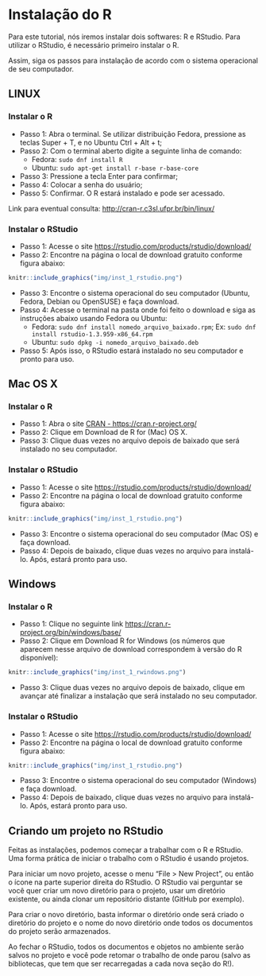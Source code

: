 # Instalação do R

Para este tutorial, nós iremos instalar dois softwares: R e RStudio. Para utilizar o RStudio, é necessário primeiro instalar o R. 
  
Assim, siga os passos para instalação de acordo com o sistema operacional de seu computador.

## LINUX

### Instalar o R

* Passo 1: Abra o terminal. Se utilizar distribuição Fedora, pressione as teclas Super + T, e no Ubuntu Ctrl + Alt + t;  
* Passo 2: Com o terminal aberto digite a seguinte linha de comando:
  + Fedora: `sudo dnf install R`
  + Ubuntu: `sudo apt-get install r-base r-base-core`  
* Passo 3: Pressione a tecla Enter para confirmar;     
* Passo 4: Colocar a senha do usuário;   
* Passo 5: Confirmar. O R estará instalado e pode ser acessado.

Link para eventual consulta: [http://cran-r.c3sl.ufpr.br/bin/linux/](http://cran-r.c3sl.ufpr.br/bin/linux/)

### Instalar o RStudio

* Passo 1: Acesse o site [https://rstudio.com/products/rstudio/download/](https://rstudio.com/products/rstudio/download/)  
* Passo 2: Encontre na página o local de download gratuito conforme figura abaixo:

```r
knitr::include_graphics("img/inst_1_rstudio.png")
```

* Passo 3: Encontre o sistema operacional do seu computador (Ubuntu, Fedora, Debian ou OpenSUSE) e faça download.  
* Passo 4: Acesse o terminal na pasta onde foi feito o download e siga as instruções abaixo usando Fedora ou Ubuntu:  
  + Fedora: `sudo dnf install nomedo_arquivo_baixado.rpm`; Ex: `sudo dnf install rstudio-1.3.959-x86_64.rpm` 
  + Ubuntu: `sudo dpkg -i nomedo_arquivo_baixado.deb`  
* Passo 5: Após isso, o RStudio estará instalado no seu computador e pronto para uso.  

## Mac OS X

### Instalar o R

* Passo 1: Abra o site [CRAN - https://cran.r-project.org/](https://cran.r-project.org/)
* Passo 2: Clique em Download de R for (Mac) OS X.   
* Passo 3: Clique duas vezes no arquivo depois de baixado que será instalado no seu computador.   

### Instalar o RStudio

* Passo 1: Acesse o site [https://rstudio.com/products/rstudio/download/](https://rstudio.com/products/rstudio/download/)    
* Passo 2: Encontre na página o local de download gratuito conforme figura abaixo:  
  
```r
knitr::include_graphics("img/inst_1_rstudio.png")
```

* Passo 3: Encontre o sistema operacional do seu computador (Mac OS) e faça download.  
* Passo 4: Depois de baixado, clique duas vezes no arquivo para instalá-lo. Após, estará pronto para uso.  

## Windows  
### Instalar o R

* Passo 1: Clique no seguinte link [https://cran.r-project.org/bin/windows/base/]( https://cran.r-project.org/bin/windows/base/)   
* Passo 2: Clique em Download R for Windows (os números que aparecem nesse arquivo de download correspondem à versão do R disponível):

```r
knitr::include_graphics("img/inst_1_rwindows.png")
```

* Passo 3: Clique duas vezes no arquivo depois de baixado, clique em avançar até finalizar a instalação que será instalado no seu computador.   

### Instalar o RStudio

* Passo 1: Acesse o site [https://rstudio.com/products/rstudio/download/](https://rstudio.com/products/rstudio/download/)  
* Passo 2: Encontre na página o local de download gratuito conforme figura abaixo:

```r
knitr::include_graphics("img/inst_1_rstudio.png")
```

* Passo 3: Encontre o sistema operacional do seu computador (Windows) e faça download.
* Passo 4: Depois de baixado, clique duas vezes no arquivo para instalá-lo. Após, estará pronto para uso.

## Criando um projeto no RStudio

Feitas as instalações, podemos começar a trabalhar com o R e RStudio. Uma forma prática de iniciar o trabalho com o RStudio é usando projetos.

Para iniciar um novo projeto, acesse o menu "File > New Project", ou então o ícone na parte superior direita do RStudio. O RStudio vai perguntar se você quer criar um novo diretório para o projeto, usar um diretório existente, ou ainda clonar um repositório distante (GitHub por exemplo). 

Para criar o novo diretório, basta informar o diretório onde será criado o diretório do projeto e o nome do novo diretório onde todos os documentos do projeto serão armazenados.

Ao fechar o RStudio, todos os documentos e objetos no ambiente serão salvos no projeto e você pode retomar o trabalho de onde parou (salvo as bibliotecas, que tem que ser recarregadas a cada nova seção do R!).

